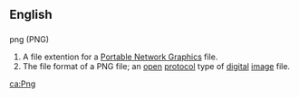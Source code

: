 ==English==

==={{abbreviation}}===
;png (PNG)
#A file extention for a [[Portable Network Graphics]] file.
#The file format of a PNG file; an [[open]] [[protocol]] type of [[digital]] [[image]] file.

[[ca:Png]]